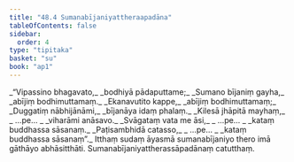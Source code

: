 ```yaml
---
title: "48.4 Sumanabījaniyattheraapadāna"
tableOfContents: false
sidebar:
  order: 4
type: "tipitaka"
basket: "su"
book: "ap1"
---
```



<DynamicBreadcrumb />

<Division number="46" book="ap1" bookNo="20" page="433">

<Paragraph number="6117" type="verses" book="ap1">
_“Vipassino bhagavato,_  
_bodhiyā pādaputtame;_  
_Sumano bījaniṃ gayha,_  
_abījiṃ bodhimuttamaṃ._  

</Paragraph>

</Division>
<Division number="47" book="ap1" bookNo="20" page="433">

<Paragraph number="6118" type="verses" book="ap1">
_Ekanavutito kappe,_  
_abījiṃ bodhimuttamaṃ;_  
_Duggatiṃ nābhijānāmi,_  
_bījanāya idaṃ phalaṃ._  

</Paragraph>

</Division>
<Division number="48" book="ap1" bookNo="20" page="433">

<Paragraph number="6119" type="verses" book="ap1">
_Kilesā jhāpitā mayhaṃ,_  
_ …pe… _  
_viharāmi anāsavo._  

</Paragraph>

</Division>
<Division number="49" book="ap1" bookNo="20" page="433">

<Paragraph number="6120" type="verses" book="ap1">
_Svāgataṃ vata me āsi,_  
_ …pe… _  
_kataṃ buddhassa sāsanaṃ._  

</Paragraph>

</Division>
<Division number="50" book="ap1" bookNo="20" page="433">

<Paragraph number="6121" type="verses" book="ap1">
_Paṭisambhidā catasso,_  
_ …pe… _  
_kataṃ buddhassa sāsanaṃ”._  

</Paragraph>

<Paragraph number="6122" book="ap1">
Itthaṃ sudaṃ āyasmā sumanabījaniyo thero imā gāthāyo abhāsitthāti.

</Paragraph>
</Division>

<Paragraph number="6123" type="center" book="ap1">
Sumanabījaniyattherassāpadānaṃ catutthaṃ.
</Paragraph>